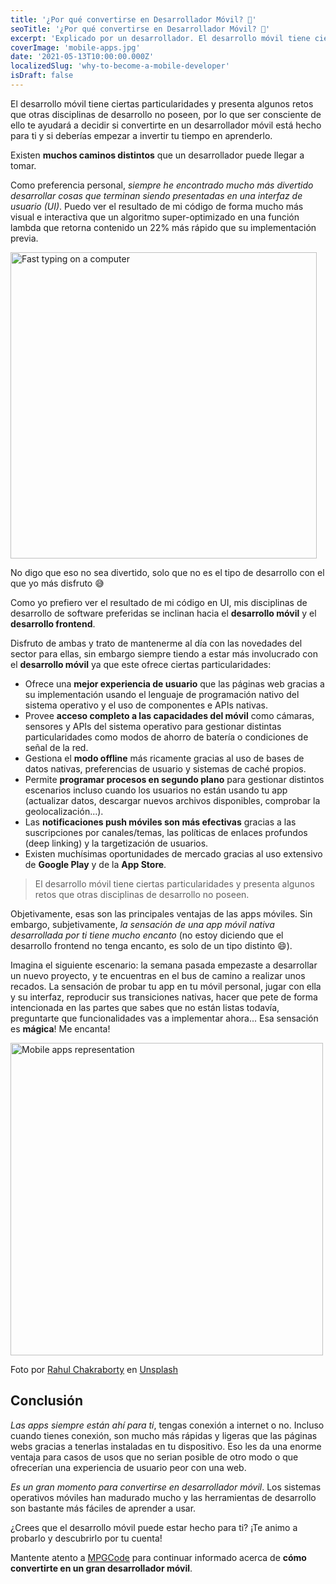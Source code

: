 ```yaml
---
title: '¿Por qué convertirse en Desarrollador Móvil? 📲'
seoTitle: '¿Por qué convertirse en Desarrollador Móvil? 📲'
excerpt: 'Explicado por un desarrollador. El desarrollo móvil tiene ciertas particularidades y presenta algunos retos que otras disciplinas de desarrollo no poseen, por lo que ser consciente de ello te ayudará a decidir si convertirte en un desarrollador móvil está hecho para ti y si deberías empezar a invertir tu tiempo en aprenderlo.'
coverImage: 'mobile-apps.jpg'
date: '2021-05-13T10:00:00.000Z'
localizedSlug: 'why-to-become-a-mobile-developer'
isDraft: false
---
```


El desarrollo móvil tiene ciertas particularidades y presenta algunos retos que otras disciplinas de desarrollo no poseen, por lo que ser consciente de ello te ayudará a decidir si convertirte en un desarrollador móvil está hecho para ti y si deberías empezar a invertir tu tiempo en aprenderlo.

Existen **muchos caminos distintos** que un desarrollador puede llegar a tomar.

Como preferencia personal, *siempre he encontrado mucho más divertido desarrollar cosas que terminan siendo presentadas en una interfaz de usuario (UI)*. Puedo ver el resultado de mi código de forma mucho más visual e interactiva que un algoritmo super-optimizado en una función lambda que retorna contenido un 22% más rápido que su implementación previa.

<img src="fast-typing.gif" alt="Fast typing on a computer" width="490" />

No digo que eso no sea divertido, solo que no es el tipo de desarrollo con el que yo más disfruto 😅

Como yo prefiero ver el resultado de mi código en UI, mis disciplinas de desarrollo de software preferidas se inclinan hacia el **desarrollo móvil** y el **desarrollo frontend**.

Disfruto de ambas y trato de mantenerme al día con las novedades del sector para ellas, sin embargo siempre tiendo a estar más involucrado con el **desarrollo móvil** ya que este ofrece ciertas particularidades:

- Ofrece una **mejor experiencia de usuario** que las páginas web gracias a su implementación usando el lenguaje de programación nativo del sistema operativo y el uso de componentes e APIs nativas.
- Provee **acceso completo a las capacidades del móvil** como cámaras, sensores y APIs del sistema operativo para gestionar distintas particularidades como modos de ahorro de batería o condiciones de señal de la red.
- Gestiona el **modo offline** más ricamente gracias al uso de bases de datos nativas, preferencias de usuario y sistemas de caché propios.
- Permite **programar procesos en segundo plano** para gestionar distintos escenarios incluso cuando los usuarios no están usando tu app (actualizar datos, descargar nuevos archivos disponibles, comprobar la geolocalización...).
- Las **notificaciones push móviles son más efectivas** gracias a las suscripciones por canales/temas, las políticas de enlaces profundos (deep linking) y la targetización de usuarios.
- Existen muchísimas oportunidades de mercado gracias al uso extensivo de **Google Play** y de la **App Store**.

> El desarrollo móvil tiene ciertas particularidades y presenta algunos retos que otras disciplinas de desarrollo no poseen.

Objetivamente, esas son las principales ventajas de las apps móviles. Sin embargo, subjetivamente, *la sensación de una app móvil nativa desarrollada por ti tiene mucho encanto* (no estoy diciendo que el desarrollo frontend no tenga encanto, es solo de un tipo distinto 😄).

Imagina el siguiente escenario: la semana pasada empezaste a desarrollar un nuevo proyecto, y te encuentras en el bus de camino a realizar unos recados. La sensación de probar tu app en tu móvil personal, jugar con ella y su interfaz, reproducir sus transiciones nativas, hacer que pete de forma intencionada en las partes que sabes que no están listas todavía, preguntarte que funcionalidades vas a implementar ahora... Esa sensación es **mágica**! Me encanta!

<img src="mobile-apps.jpg" alt="Mobile apps representation" width="500" />

Foto por [Rahul Chakraborty](https://unsplash.com/@hckmstrrahul?utm_source=unsplash&amp;utm_medium=referral&amp;utm_content=creditCopyText) en [Unsplash](https://unsplash.com)

## Conclusión

*Las apps siempre están ahí para ti*, tengas conexión a internet o no. Incluso cuando tienes conexión, son mucho más rápidas y ligeras que las páginas webs gracias a tenerlas instaladas en tu dispositivo. Eso les da una enorme ventaja para casos de usos que no serian posible de otro modo o que ofrecerían una experiencia de usuario peor con una web.

*Es un gran momento para convertirse en desarrollador móvil*. Los sistemas operativos móviles han madurado mucho y las herramientas de desarrollo son bastante más fáciles de aprender a usar.

¿Crees que el desarrollo móvil puede estar hecho para ti? ¡Te animo a probarlo y descubrirlo por tu cuenta!

Mantente atento a [MPGCode](https://mpgcode.com) para continuar informado acerca de **cómo convertirte en un gran desarrollador móvil**.

